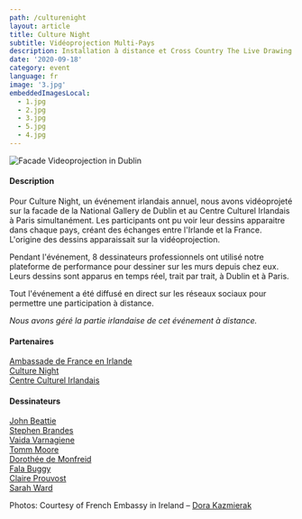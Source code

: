 ```yaml
---
path: /culturenight
layout: article
title: Culture Night
subtitle: Vidéoprojection Multi-Pays
description: Installation à distance et Cross Country The Live Drawing Project pour Culture Night à Dublin et Paris simultanément
date: '2020-09-18'
category: event
language: fr
image: '3.jpg'
embeddedImagesLocal:
  - 1.jpg
  - 2.jpg
  - 3.jpg
  - 5.jpg
  - 4.jpg
---
```


![Facade Videoprojection in Dublin](5.jpg)

#### Description

Pour Culture Night, un événement irlandais annuel, nous avons vidéoprojeté sur la facade de la National Gallery de Dublin et au Centre Culturel Irlandais à Paris simultanément. Les participants ont pu voir leur dessins apparaitre dans chaque pays, créant des échanges entre l'Irlande et la France. L'origine des dessins apparaissait sur la vidéoprojection.

Pendant l'événement, 8 dessinateurs professionnels ont utilisé notre plateforme de performance pour dessiner sur les murs depuis chez eux. Leurs dessins sont apparus en temps réel, trait par trait, à Dublin et à Paris.

Tout l'événement a été diffusé en direct sur les réseaux sociaux pour permettre une participation à distance.

_Nous avons géré la partie irlandaise de cet événement à distance._

#### Partenaires

[Ambassade de France en Irlande](https://ie.ambafrance.org/)  
[Culture Night](https://culturenight.ie/)  
[Centre Culturel Irlandais](https://www.centreculturelirlandais.com/)

#### Dessinateurs

[John Beattie](https://www.johnbeattie.ie/)  
[Stephen Brandes](http://www.stephenbrandes.com/)  
[Vaida Varnagiene](https://vaidavarnagiene.weebly.com/)  
[Tomm Moore](https://www.cartoonsaloon.ie/)  
[Dorothée de Monfreid](https://www.dorotheedemonfreid.fr/)  
[Fala Buggy](https://falabuggy.com/)  
[Claire Prouvost](https://claireprouvost.com/)  
[Sarah Ward](http://www.gingerbred.co.uk/)

 <ImageGrid props={props}/>

Photos: Courtesy of French Embassy in Ireland – [Dora Kazmierak](https://www.dorakazmierak.com/)
